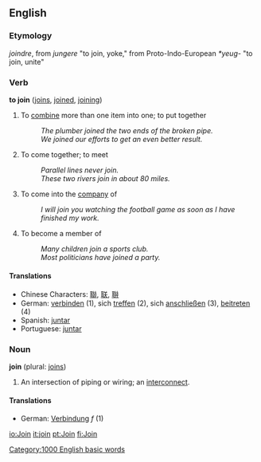 ==English==
===Etymology===
{{OF.}} ''joindre'', from {{L.}} ''jungere'' "to join, yoke," from Proto-Indo-European ''*yeug-'' "to join, unite"

===Verb===
'''to join''' ([[joins]], [[joined]], [[joining]])
#To [[combine]] more than one item into one; to put together
#:''The plumber joined the two ends of the broken pipe.''
#:''We joined our efforts to get an even better result.''
#To come together; to meet
#:''Parallel lines never join.''
#:''These two rivers join in about 80 miles.''
#To come into the [[company]] of
#:''I will join you watching the football game as soon as I have finished my work.''
#To become a member of
#:''Many children join a sports club.''
#:''Most politicians have joined a party.''

====Translations====
*Chinese Characters: [[聯]], [[联]], [[聨]]
*German: [[verbinden]] (1), sich [[treffen]] (2), sich [[anschließen]] (3), [[beitreten]] (4)
*Spanish: [[juntar]]
*Portuguese: [[juntar]]

===Noun===
'''join''' (plural: [[joins]])
#An intersection of piping or wiring; an [[interconnect]].

====Translations====
*German: [[Verbindung]] ''f'' (1)

[[Category:1000 English basic words]]

[[io:Join]]
[[it:join]]
[[pt:Join]]
[[fi:Join]]